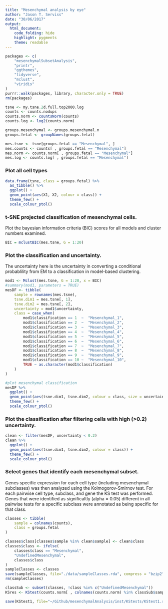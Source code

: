 ```yaml
---
title: "Mesenchymal analysis by eye"
author: "Jason T. Serviss"
date: "30/06/2017"
output:
  html_document:
    code_folding: hide
    highlight: pygments
    theme: readable
---
```


```r
packages <- c(
    "mesenchymalSubsetAnalysis", 
    "printr",
    "ggthemes",
    "tidyverse",
    "mclust",
    "viridis"
)
purrr::walk(packages, library, character.only = TRUE)
rm(packages)
```

```r
tsne <- my.tsne.2d.full.top2000.log
counts <- counts.nodups
counts.norm <- countsNorm(counts)
counts.log <- log2(counts.norm)

groups.mesenchymal <- groups.mesenchymal.n
groups.fetal <- groupNames(groups.fetal)

mes.tsne <- tsne[groups.fetal == "Mesenchymal", ]
mes.counts <- counts[ , groups.fetal == "Mesenchymal"]
mes.norm <- counts.norm[ , groups.fetal == "Mesenchymal"]
mes.log <- counts.log[ , groups.fetal == "Mesenchymal"]
```

### Plot all cell types 

```r
data.frame(tsne, class = groups.fetal) %>%
  as_tibble() %>%
  ggplot() +
  geom_point(aes(X1, X2, colour = class)) +
  theme_few() +
  scale_colour_ptol()
```

### t-SNE projected classification of mesenchymal cells.
Plot the bayesian information criteria (BIC) scores for all models and cluster numbers examined.

```r
BIC = mclustBIC(mes.tsne, G = 1:20)
```

### Plot the classification and uncertainty.
The uncertainty here is the uncertainty in converting a conditional probablility from EM to a classification in model-based clustering.

```r
mod1 <- Mclust(mes.tsne, G = 1:20, x = BIC)
#summary(mod1, parameters = TRUE)
mesDF <- tibble(
    sample = rownames(mes.tsne),
    tsne.dim1 = mes.tsne[, 1],
    tsne.dim2 = mes.tsne[, 2],
    uncertainty = mod1$uncertainty, 
    class = case_when(
        mod1$classification == 1  ~  "Mesenchymal_1",
        mod1$classification == 2  ~  "Mesenchymal_2",
        mod1$classification == 3  ~  "Mesenchymal_3",
        mod1$classification == 4  ~  "Mesenchymal_4",
        mod1$classification == 5  ~  "Mesenchymal_5",
        mod1$classification == 6  ~  "Mesenchymal_6",
        mod1$classification == 7  ~  "Mesenchymal_7",
        mod1$classification == 8  ~  "Mesenchymal_8",
        mod1$classification == 9  ~  "Mesenchymal_9",
        mod1$classification == 10 ~  "Mesenchymal_10",
        TRUE ~ as.character(mod1$classification)
    )
)

#plot mesenchymal classification
mesDF %>%
  ggplot() +
  geom_point(aes(tsne.dim1, tsne.dim2, colour = class, size = uncertainty)) +
  theme_few() +
  scale_colour_ptol()
```

### Plot the classification after filtering cells with high (>0.2) uncertainty.

```r
clean <- filter(mesDF, uncertainty < 0.2)
clean %>%
  ggplot() +
  geom_point(aes(tsne.dim1, tsne.dim2, colour = class)) +
  theme_few() +
  scale_colour_ptol()
```

### Select genes that identify each mesenchymal subset.
Genes specific expression for each cell type (including mesenchymal subclasses)
was then analyzed using the Kolmogorov-Smirnov test. For each pairwise cell type,
subclass, and gene the KS test was performed. Genes that were identified as 
significaltly (alpha = 0.05) different in all pairwise tests for a specific 
subclass were annotated as being specific for that class.
```r

classes <- tibble(
    sample = colnames(counts),
    class = groups.fetal
)

classes$class[classes$sample %in% clean$sample] <- clean$class
classes$class <- ifelse(
    classes$class == "Mesenchymal", 
    "UndefinedMesenchymal", 
    classes$class
)
sampleClasses <- classes
save(sampleClasses, file="./data/sampleClasses.rda", compress = "bzip2")
rm(sampleClasses)

classSub <- subset(classes, !class %in% c("UndefinedMesenchymal"))
KSres <- KStest(counts.norm[ , colnames(counts.norm) %in% classSub$sample], classSub$class, cores = 2)

save(KStest1, file="~/Github/mesenchymalAnalysis/inst/KStests/KStest1.rda", compress="bzip2")
```

